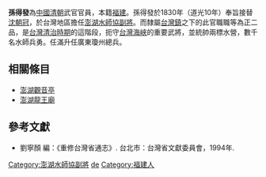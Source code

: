 '''孫得發'''為[[中國|中國]][[清朝|清朝]]武官官員，本籍[[福建|福建]]。孫得發於1830年（道光10年）奉旨接替[[沈朝冠|沈朝冠]]，於台灣地區擔任[[澎湖水師協|澎湖水師協]][[副將|副將]]。而隸屬[[台灣鎮|台灣鎮]]之下的此官職職等為正二品，是[[台灣清治時期|台灣清治時期]]的這階段，扼守[[台灣海峽|台灣海峽]]的重要武將，並統帥兩標水營，數千名水師兵勇。任滿升任廣東瓊州總兵。
{{start box}}
{{s-before|[[沈朝冠|沈朝冠]]}}
{{s-title|[[澎湖水師協|澎湖水師協]][[副將|副將]]|1830年上任}}
{{s-after|[[江鶴|江鶴]]}}
{{end box}}

== 相關條目 ==

* [[澎湖觀音亭|澎湖觀音亭]]
* [[澎湖龍王廟|澎湖龍王廟]]

== 參考文獻 ==
{{Reflist}}
* 劉寧顏 編：《重修台灣省通志》. 台北市：台灣省文獻委員會，1994年.

{{清朝人物小作品}}
{{DEFAULTSORT:sun defa}}
[[Category:澎湖水師協副將|Category:澎湖水師協副將]]
[[Category:孫姓|de]]
[[Category:福建人|Category:福建人]]